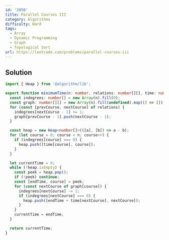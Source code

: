 ```yaml
---
id: '2050'
title: Parallel Courses III
category: Algorithms
difficulty: Hard
tags:
  - Array
  - Dynamic Programming
  - Graph
  - Topological Sort
url: https://leetcode.com/problems/parallel-courses-iii
---
```


## Solution

```typescript showLineNumbers
import { Heap } from '@algorithm/lib';

export function minimumTime(n: number, relations: number[][], time: number[]): number {
  const indegrees: number[] = new Array(n).fill(0);
  const graph: number[][] = new Array(n).fill(undefined).map(() => []);
  for (const [prevCourse, nextCourse] of relations) {
    indegrees[nextCourse - 1] += 1;
    graph[prevCourse - 1].push(nextCourse - 1);
  }

  const heap = new Heap<number[]>(([a], [b]) => a - b);
  for (let course = 0; course < n; course++) {
    if (indegrees[course] === 0) {
      heap.push([time[course], course]);
    }
  }

  let currentTime = 0;
  while (!heap.isEmpty) {
    const peek = heap.pop();
    if (!peek) continue;
    const [endTime, course] = peek;
    for (const nextCourse of graph[course]) {
      indegrees[nextCourse] -= 1;
      if (indegrees[nextCourse] === 0) {
        heap.push([endTime + time[nextCourse], nextCourse]);
      }
    }
    currentTime = endTime;
  }

  return currentTime;
}
```
